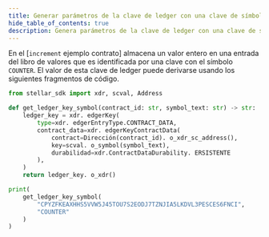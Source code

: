 ```yaml
---
title: Generar parámetros de la clave de ledger con una clave de símbolo usando el SDK de Python
hide_table_of_contents: true
description: Genera parámetros de la clave de ledger con una clave de símbolo usando el SDK de Python.
---
```


En el [`increment` ejemplo contrato] almacena un valor entero en una entrada del libro de valores que es identificada por una clave con el símbolo `COUNTER`. El valor de esta clave de ledger puede derivarse usando los siguientes fragmentos de código.

```python
from stellar_sdk import xdr, scval, Address

def get_ledger_key_symbol(contract_id: str, symbol_text: str) -> str:
    ledger_key = xdr. edgerKey(
        type=xdr. edgerEntryType.CONTRACT_DATA,
        contract_data=xdr. edgerKeyContractData(
            contract=Dirección(contract_id). o_xdr_sc_address(),
            key=scval. o_symbol(symbol_text),
            durabilidad=xdr.ContractDataDurability. ERSISTENTE
        ),
    )
    return ledger_key. o_xdr()

print(
    get_ledger_key_symbol(
        "CPYZFKEAXHHS5VVW5J45TOU7S2EODJ7TZNJIA5LKDVL3PESCES6FNCI",
        "COUNTER"
    )
)
```

[contrato de ejemplo `increment`]: ../../smart-contracts/getting-started/storing-data.mdx
